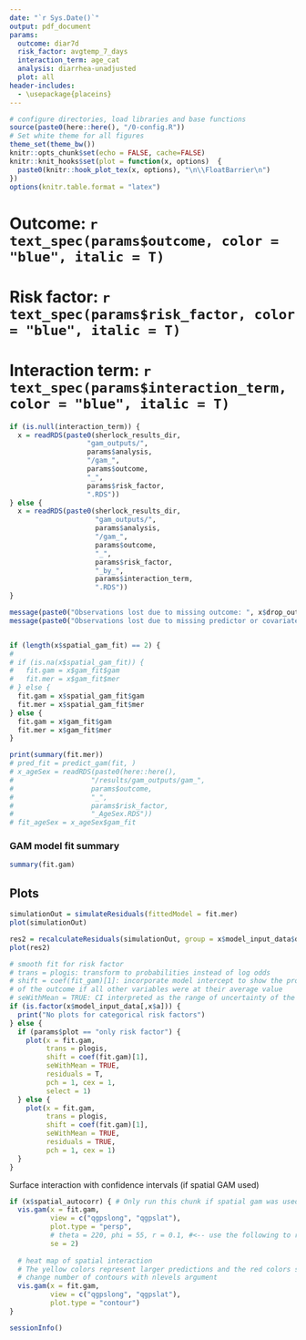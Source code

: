 ```yaml
---
date: "`r Sys.Date()`"
output: pdf_document
params:
  outcome: diar7d
  risk_factor: avgtemp_7_days
  interaction_term: age_cat 
  analysis: diarrhea-unadjusted
  plot: all
header-includes:
  - \usepackage{placeins}
---
```



```r
# configure directories, load libraries and base functions
source(paste0(here::here(), "/0-config.R"))
# Set white theme for all figures
theme_set(theme_bw())
knitr::opts_chunk$set(echo = FALSE, cache=FALSE)
knitr::knit_hooks$set(plot = function(x, options)  {
  paste0(knitr::hook_plot_tex(x, options), "\n\\FloatBarrier\n")
})
options(knitr.table.format = "latex")
```

# Outcome: `r text_spec(params$outcome, color = "blue", italic = T)`    
# Risk factor: `r text_spec(params$risk_factor, color = "blue", italic = T)` 
# Interaction term: `r text_spec(params$interaction_term, color = "blue", italic = T)` 
```r
if (is.null(interaction_term)) {
  x = readRDS(paste0(sherlock_results_dir, 
                   "gam_outputs/",
                   params$analysis, 
                   "/gam_",
                   params$outcome, 
                   "_",
                   params$risk_factor,
                   ".RDS"))
} else {
  x = readRDS(paste0(sherlock_results_dir, 
                     "gam_outputs/", 
                     params$analysis, 
                     "/gam_",
                     params$outcome, 
                     "_",
                     params$risk_factor,
                     "_by_", 
                     params$interaction_term,
                     ".RDS"))
}

message(paste0("Observations lost due to missing outcome: ", x$drop_outcome))
message(paste0("Observations lost due to missing predictor or covariates: ", x$drop_predictors))


if (length(x$spatial_gam_fit) == 2) {
# 
# if (is.na(x$spatial_gam_fit)) {
#   fit.gam = x$gam_fit$gam
#   fit.mer = x$gam_fit$mer
# } else {
  fit.gam = x$spatial_gam_fit$gam
  fit.mer = x$spatial_gam_fit$mer
} else {
  fit.gam = x$gam_fit$gam
  fit.mer = x$gam_fit$mer
}

print(summary(fit.mer))
# pred_fit = predict_gam(fit, )
# x_ageSex = readRDS(paste0(here::here(), 
#                   "/results/gam_outputs/gam_",
#                   params$outcome, 
#                   "_",
#                   params$risk_factor,
#                   "_AgeSex.RDS"))
# fit_ageSex = x_ageSex$gam_fit
```

### GAM model fit summary
```r
summary(fit.gam)
```


## Plots   
```r
simulationOut = simulateResiduals(fittedModel = fit.mer)
plot(simulationOut)
```


```r
res2 = recalculateResiduals(simulationOut, group = x$model_input_data$dataid)
plot(res2)
```

```r
# smooth fit for risk factor
# trans = plogis: transform to probabilities instead of log odds
# shift = coef(fit_gam)[1]: incorporate model intercept to show the probability
# of the outcome if all other variables were at their average value
# seWithMean = TRUE: CI interpreted as the range of uncertainty of the probability of the outcome for any value of the variable, holding other variables equal at their average value.
if (is.factor(x$model_input_data[,x$a])) {
  print("No plots for categorical risk factors")
} else {
  if (params$plot == "only risk factor") {
    plot(x = fit.gam, 
         trans = plogis, 
         shift = coef(fit.gam)[1],
         seWithMean = TRUE, 
         residuals = T, 
         pch = 1, cex = 1,
         select = 1)
  } else {
    plot(x = fit.gam, 
         trans = plogis, 
         shift = coef(fit.gam)[1],
         seWithMean = TRUE, 
         residuals = TRUE, 
         pch = 1, cex = 1)
  }
}
```

\newpage

Surface interaction with confidence intervals (if spatial GAM used)    

```r
if (x$spatial_autocorr) { # Only run this chunk if spatial gam was used
  vis.gam(x = fit.gam, 
          view = c("qgpslong", "qgpslat"),
          plot.type = "persp",
          # theta = 220, phi = 55, r = 0.1, #<-- use the following to rotate plot if needed
          se = 2)
  
  # heat map of spatial interaction 
  # The yellow colors represent larger predictions and the red colors smaller ones.
  # change number of contours with nlevels argument 
  vis.gam(x = fit.gam, 
          view = c("qgpslong", "qgpslat"),
          plot.type = "contour")
}
```

\newpage 

```r
sessionInfo()
```
